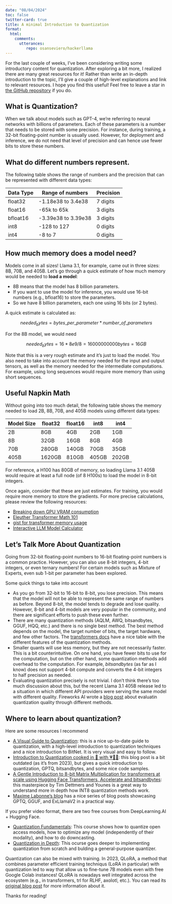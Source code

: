 ```yaml
---
date: "08/04/2024"
toc: false
twitter-card: true
title: A minimal Introduction to Quantization
format:
  html:
    comments:
      utterances:
         repo: osanseviero/hackerllama
---
```



For the last couple of weeks, I've been considering writing some introductory content for quantization. After exploring a bit more, I realized there are many great resources for it! Rather than write an in-depth introduction to the topic, I'll give a couple of high-level explanations and link to relevant resources. I hope you find this useful! Feel free to leave a star in [the GitHub repository](https://github.com/osanseviero/hackerllama) if you do.

## What is Quantization?

When we talk about models such as GPT-4, we're referring to neural networks with billions of parameters. Each of these parameters is a number that needs to be stored with some precision. For instance, during training, a 32-bit floating-point number is usually used. However, for deployment and inference, we do not need that level of precision and can hence use fewer bits to store these numbers.

## What do different numbers represent.

The following table shows the range of numbers and the precision that can be represented with different data types:

| Data Type | Range of numbers | Precision |
|-----------|-------------------|-----------|
| float32   | -1.18e38 to 3.4e38 | 7 digits  |
| float16   | -65k to 65k       | 3 digits  |
| bfloat16  | -3.39e38 to 3.39e38       | 3 digits  |
| int8      | -128 to 127       | 0 digits  |
| int4      | -8 to 7           | 0 digits  |


## How much memory does a model need?

Models come in all sizes! Llama 3.1, for example, came out in three sizes: 8B, 70B, and 405B. Let's go through a quick estimate of how much memory would be needed to **load a model**:

* 8B means that the model has 8 billion parameters.
* If you want to use the model for inference, you would use 16-bit numbers (e.g., bfloat16) to store the parameters.
* So we have 8 billion parameters, each one using 16 bits (or 2 bytes).

A quick estimate is calculated as:

$$
needed_bytes = bytes\_per\_parameter * number\_of\_parameters
$$

For the 8B model, we would need

$$
needed_bytes = 16 * 8e9 / 8 = 16000000000 bytes = 16GB
$$

Note that this is a very rough estimate and it's just to load the model. You also need to take into account the memory needed for the input and output tensors, as well as the memory needed for the intermediate computations. For example, using long sequences would require more memory than using short sequences.

## Useful Napkin Math

Without going into too much detail, the following table shows the memory needed to load 2B, 8B, 70B, and 405B models using different data types:

| Model Size | float32 | float16 | int8 | int4 |
|------------|---------|---------|------|------|
| 2B         | 8GB     | 4GB     | 2GB  | 1GB  |
| 8B         | 32GB    | 16GB    | 8GB  | 4GB  |
| 70B        | 280GB   | 140GB   | 70GB | 35GB |
| 405B       | 1620GB  | 810GB   | 405GB| 202GB|

For reference, a H100 has 80GB of memory, so loading Llama 3.1 405B would require at least a full node (of 8 H100s) to load the model in 8-bit integers.

Once again, consider that these are just estimates. For training, you would require more memory to store the gradients. For more precise calculations, please review the following resources:

* [Breaking down GPU VRAM consumption](https://asmirnov.xyz/vram)
* [Eleuther Transformer Math 101](https://blog.eleuther.ai/transformer-math/)
* [gist for transformer memory usage](https://gist.github.com/Quentin-Anthony/f43939791a7ceb0b01a4937308317be5)
* [Interactive LLM Model Calculator](https://huggingface.co/spaces/NyxKrage/LLM-Model-VRAM-Calculator)

## Let's Talk More About Quantization


Going from 32-bit floating-point numbers to 16-bit floating-point numbers is a common practice. However, you can also use 8-bit integers, 4-bit integers, or even ternary numbers! For certain models such as Mixture of Experts, even sub 1-bit per parameter has been explored.

Some quick things to take into account

* As you go from 32-bit to 16-bit to 8-bit, you lose precision. This means that the model will not be able to represent the same range of numbers as before. Beyond 8-bit, the model tends to degrade and lose quality. However, 8-bit and 4-bit models are very popular in the community, and there are significant efforts to push these even further.
* There are many quantization methods (AQLM, AWQ, bitsandbytes, GGUF, HQQ, etc.) and there is no single best method. The best method depends on the model, the target number of bits, the target hardware, and few other factors. The [transformers docs](https://huggingface.co/docs/transformers/main/en/quantization/overview#when-to-use-what) have a nice table with the different features of the quantization methods.
* Smaller quants will use less memory, but they are not necessarily faster. This is a bit counterintuitive. On one hand, you have fewer bits to use for the computation, but on the other hand, some quantization methods add overhead to the computation. For example, _bitsandbytes_ (as far as I know) does not support 4-bit compute and converts the 4-bit integers to half precision as needed.
* Evaluating quantization precisely is not trivial. I don't think there's too much discussion about this, but the recent Llama 3.1 405B release led to a situation in which different API providers were serving the same model with different quality. Fireworks AI wrote a [blog post](https://fireworks.ai/blog/fireworks-quantization) about evaluatin quantization quality through different methods.

## Where to learn about quantization?

Here are some resources I recommend

* [A Visual Guide to Quantization](https://newsletter.maartengrootendorst.com/p/a-visual-guide-to-quantization#footnote-3-145531349): this is a nice up-to-date guide to quantization, with a high-level introduction to quantization techniques and a nice introduction to BitNet. It is very visual and easy to follow.
* [Introduction to Quantization cooked in 🤗 with 💗🧑‍🍳](https://huggingface.co/blog/merve/quantization): this blog post is a bit outdated (as it's from 2023), but gives a quick introduction to quantization, GPTQ, bitsandbytes, and some nice code samples.
* [A Gentle Introduction to 8-bit Matrix Multiplication for transformers at scale using Hugging Face Transformers, Accelerate and bitsandbytes](https://huggingface.co/blog/hf-bitsandbytes-integration): this masterpiece by Tim Dettmers and Younes is a great way to understand more in depth how INT8 quantization methods work. 
* [Maxime Labonne's blog](https://mlabonne.github.io/blog/posts/Introduction_to_Weight_Quantization.html) has a nice series of blog posts showcasing GPTQ, GGUF, and ExLlamaV2 in a practical way.

If you prefer video format, there are two free courses from DeepLearning.AI + Hugging Face.

* [Quantization Fundamentals](https://www.deeplearning.ai/short-courses/quantization-fundamentals-with-hugging-face/): This course shows how to quantize open access models, how to optimize any model (independently of their modality), and how to do downcasting.
* [Quantization in Depth](https://www.deeplearning.ai/short-courses/quantization-in-depth/): This ocurse goes deeper to implementing quantization from scratch and bulding a general-purpose quantizer.

Quantization can also be mixed with training. In 2023, QLoRA, a method that combines parameter efficient training techniqus (LoRA in particular) with quantization led to way that allow us to fine-tune 7B models even with free Google Colab instances! QLoRA is nowadays well integrated across the ecosystem (e.g., in transformers, trl for RLHF, axolotl, etc.). You can read its [original blog post](https://huggingface.co/blog/4bit-transformers-bitsandbytes) for more information about it.

Thanks for reading!